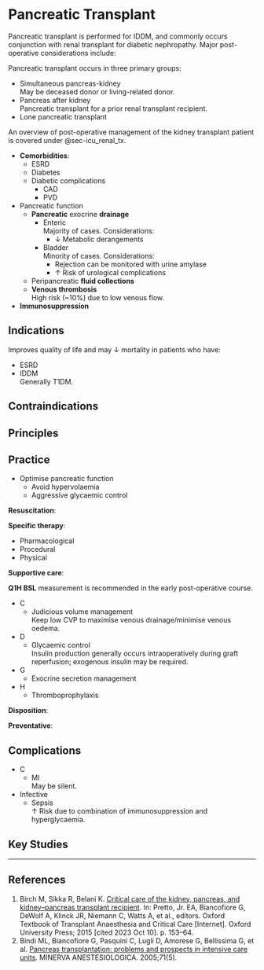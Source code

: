 # Pancreatic Transplant {#sec-icu_panc_tx}

Pancreatic transplant is performed for IDDM, and commonly occurs conjunction with renal transplant for diabetic nephropathy. Major post-operative considerations include:

:::column-margin
Pancreatic transplant occurs in three primary groups:

* Simultaneous pancreas-kidney\
May be deceased donor or living-related donor.
* Pancreas after kidney\
Pancreatic transplant for a prior renal transplant recipient.
* Lone pancreatic transplant
:::

:::column-margin
An overview of post-operative management of the kidney transplant patient is covered under @sec-icu_renal_tx.
:::

* **Comorbidities**:
	* ESRD
	* Diabetes
	* Diabetic complications
		* CAD
		* PVD
* Pancreatic function
	* **Pancreatic** exocrine **drainage**
		* Enteric\
		Majority of cases. Considerations:
			* ↓ Metabolic derangements
		* Bladder\
		Minority of cases. Considerations:
			* Rejection can be monitored with urine amylase
			* ↑ Risk of urological complications
	* Peripancreatic **fluid collections**
	* **Venous thrombosis**\
	High risk (~10%) due to low venous flow.
* **Immunosuppression**

## Indications

Improves quality of life and may ↓ mortality in patients who have:

* ESRD
* IDDM\
Generally T1DM.


## Contraindications

## Principles



## Practice

:::priority
* Optimise pancreatic function
	* Avoid hypervolaemia
	* Aggressive glycaemic control
:::

**Resuscitation**:

**Specific therapy**:

* Pharmacological
* Procedural
* Physical

**Supportive care**:

:::column-margin
**Q1H BSL** measurement is recommended in the early post-operative course.
:::

* C
	* Judicious volume management\
	Keep low CVP to maximise venous drainage/minimise venous oedema.
* D
	* Glycaemic control\
	Insulin production generally occurs intraoperatively during graft reperfusion; exogenous insulin may be required.
* G
	* Exocrine secretion management
* H
	* Thromboprophylaxis\


**Disposition**:

**Preventative**:


## Complications

* C
	* MI\
	May be silent.
* Infective
	* Sepsis\
	↑ Risk due to combination of immunosuppression and hyperglycaemia.

## Key Studies


---

## References

1. Birch M, Sikka R, Belani K. [Critical care of the kidney, pancreas, and kidney–pancreas transplant recipient](https://academic.oup.com/book/25118/chapter/189361496). In: Pretto, Jr. EA, Biancofiore G, DeWolf A, Klinck JR, Niemann C, Watts A, et al., editors. Oxford Textbook of Transplant Anaesthesia and Critical Care [Internet]. Oxford University Press; 2015 [cited 2023 Oct 10]. p. 153–64.
1. Bindi ML, Biancofiore G, Pasquini C, Lugli D, Amorese G, Bellissima G, et al. [Pancreas transplantation: problems and prospects in intensive care units](https://www.minervamedica.it/en/journals/minerva-anestesiologica/article.php?cod=R02Y2005N05A0207). MINERVA ANESTESIOLOGICA. 2005;71(5).
